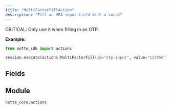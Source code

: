 ```yaml
---
title: "MultiFactorFillAction"
description: "Fill an MFA input field with a value"
---
```


CRITICAL: Only use it when filling in an OTP.

**Example:**
```python
from notte_sdk import actions

session.execute(actions.MultiFactorFill(id="otp-input", value="123456"))
```

## Fields

<ParamField path="type" type="Literal['multi_factor_fill']" default="multi_factor_fill">
</ParamField>

<ParamField path="category" type="str" default="Interaction Actions">
</ParamField>

<ParamField path="description" type="str" default="Fill an MFA input field with a value. CRITICAL: Only use it when filling in an OTP.">
</ParamField>

<ParamField path="id" type="str" required>
</ParamField>

<ParamField path="selector" type="UnionType[NodeSelectors, None]">
</ParamField>

<ParamField path="press_enter" type="UnionType[bool, None]">
</ParamField>

<ParamField path="text_label" type="UnionType[str, None]">
</ParamField>

<ParamField path="param" type="UnionType[ActionParameter, None]" default="name=&#x27;value&#x27; type=&#x27;str&#x27; default=None values=[]">
</ParamField>

<ParamField path="value" type="UnionType[str, ValueWithPlaceholder]" required>
</ParamField>

<ParamField path="clear_before_fill" type="bool" default="True">
</ParamField>


## Module

`notte_core.actions`
